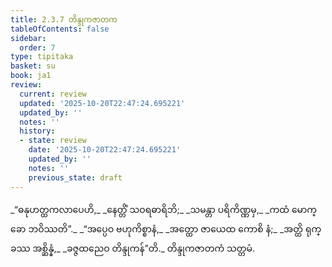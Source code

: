 ```yaml
---
title: 2.3.7 တိန္ဒုကဇာတက
tableOfContents: false
sidebar:
  order: 7
type: tipitaka
basket: su
book: ja1
review:
  current: review
  updated: '2025-10-20T22:47:24.695221'
  updated_by: ''
  notes: ''
  history:
  - state: review
    date: '2025-10-20T22:47:24.695221'
    updated_by: ''
    notes: ''
    previous_state: draft
---
```



<DynamicBreadcrumb />


<ReviewStatus review={frontmatter.review} showDetails={true} />

<HypothesisAnnotation frontmatter={frontmatter} />

<Division number="53" book="ja1" e="ch" v="22" p="45">

<Paragraph number="424" type="verses" book="ja1">
_“ဓနုဟတ္ထကလာပေဟိ,_  
_နေတ္တိံ သဝရဓာရိဘိ;_  
_သမန္တာ ပရိကိဏ္ဏမှ,_  
_ကထံ မောက္ခော ဘဝိဿတိ”._  

</Paragraph>

</Division>
<Division number="54" book="ja1" e="ch" v="22" p="45">

<Paragraph number="425" type="verses" book="ja1">
_“အပ္ပေဝ ဗဟုကိစ္စာနံ,_  
_အတ္ထော ဇာယေထ ကောစိ နံ;_  
_အတ္ထိ ရုက္ခဿ အစ္ဆိန္နံ,_  
_ခဇ္ဇထညေဝ တိန္ဒုကန်”တိ._  


</Paragraph>
</Division>

<Paragraph number="426" type="center" book="ja1">
တိန္ဒုကဇာတကံ သတ္တမံ.
</Paragraph>